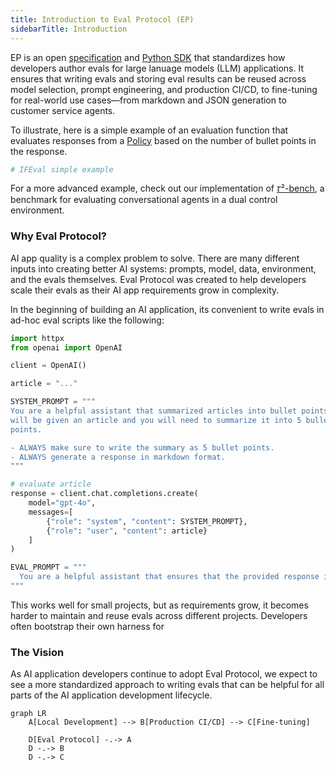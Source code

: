 ```yaml
---
title: Introduction to Eval Protocol (EP)
sidebarTitle: Introduction
---
```


EP is an open [specification](/specification) and [Python
SDK](https://github.com/eval-protocol/python-sdk) that standardizes how
developers author evals for large lanuage models (LLM) applications. It ensures
that writing evals and storing eval results can be reused across model
selection, prompt engineering, and production CI/CD, to fine-tuning for
real-world use cases—from markdown and JSON generation to customer service
agents.

To illustrate, here is a simple example of an evaluation function that evaluates
responses from a [Policy](/specification#policy) based on the number of bullet
points in the response.

```python
# IFEval simple example
```

For a more advanced example, check out our implementation of [𝜏²-bench](#), a
benchmark for evaluating conversational agents in a dual control environment.

### Why Eval Protocol?

AI app quality is a complex problem to solve. There are many different inputs
into creating better AI systems: prompts, model, data, environment, and the
evals themselves. Eval Protocol was created to help developers scale their evals
as their AI app requirements grow in complexity.

In the beginning of building an AI application, its convenient to write evals in
ad-hoc eval scripts like the following:

```python
import httpx
from openai import OpenAI

client = OpenAI()

article = "..."

SYSTEM_PROMPT = """
You are a helpful assistant that summarized articles into bullet points. You
will be given an article and you will need to summarize it into 5 bullet
points. 

- ALWAYS make sure to write the summary as 5 bullet points.
- ALWAYS generate a response in markdown format.
"""

# evaluate article
response = client.chat.completions.create(
    model="gpt-4o",
    messages=[
        {"role": "system", "content": SYSTEM_PROMPT},
        {"role": "user", "content": article}
    ]
)

EVAL_PROMPT = """
  You are a helpful assistant that ensures that the provided response is a list of 5 bullet points.
"""
```

This works well for small projects, but as requirements grow, it becomes harder
to maintain and reuse evals across different projects. Developers often bootstrap their own harness for 

### The Vision

As AI application developers continue to adopt Eval Protocol, we expect to see a
more standardized approach to writing evals that can be helpful for all parts of
the AI application development lifecycle.

```mermaid
graph LR
    A[Local Development] --> B[Production CI/CD] --> C[Fine-tuning]
    
    D[Eval Protocol] -.-> A
    D -.-> B  
    D -.-> C
```
